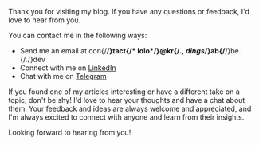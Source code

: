 
Thank you for visiting my blog. If you have any questions or feedback, I'd love to hear from you.

You can contact me in the following ways:

- Send me an email at <span>con{/**/}tact{/* lolo*/}<span>@kr</span>{/*., dings*/}ab{/**/}be.{/*.*/}de</span>v
- Connect with me on [LinkedIn](https://www.linkedin.com/in/johannes-krabbe)
- Chat with me on [Telegram](https://t.me/johanneskrabbe)

If you found one of my articles interesting or have a different take on a topic, don't be shy! I'd love to hear your thoughts and have a chat about them. Your feedback and ideas are always welcome and appreciated, and I'm always excited to connect with anyone and learn from their insights.

Looking forward to hearing from you!

